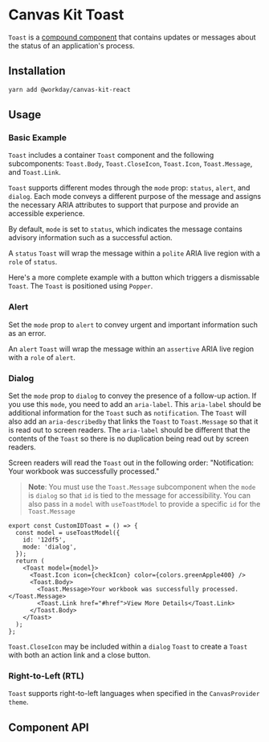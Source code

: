 
<Meta of={ToastStories} />

# Canvas Kit Toast

`Toast` is a [compound component](/getting-started/for-developers/resources/compound-components/)
that contains updates or messages about the status of an application's process.

## Installation

```sh
yarn add @workday/canvas-kit-react
```

## Usage

### Basic Example

`Toast` includes a container `Toast` component and the following subcomponents: `Toast.Body`,
`Toast.CloseIcon`, `Toast.Icon`, `Toast.Message`, and `Toast.Link`.

`Toast` supports different modes through the `mode` prop: `status`, `alert`, and `dialog`. Each mode
conveys a different purpose of the message and assigns the necessary ARIA attributes to support that
purpose and provide an accessible experience.

By default, `mode` is set to `status`, which indicates the message contains advisory information
such as a successful action.

<ExampleCodeBlock code={Basic} />

A `status` `Toast` will wrap the message within a `polite` ARIA live region with a `role` of
`status`.

Here's a more complete example with a button which triggers a dismissable `Toast`. The `Toast` is
positioned using `Popper`.

<ExampleCodeBlock code={WithPopper} />

### Alert

Set the `mode` prop to `alert` to convey urgent and important information such as an error.

<ExampleCodeBlock code={ToastAlert} />

An `alert` `Toast` will wrap the message within an `assertive` ARIA live region with a `role` of
`alert`.

### Dialog

Set the `mode` prop to `dialog` to convey the presence of a follow-up action. If you use this
`mode`, you need to add an `aria-label`. This `aria-label` should be additional information for the
`Toast` such as `notification`. The `Toast` will also add an `aria-describedby` that links the
`Toast` to `Toast.Message` so that it is read out to screen readers. The `aria-label` should be
different that the contents of the `Toast` so there is no duplication being read out by screen
readers.

<ExampleCodeBlock code={ToastDialog} />

Screen readers will read the `Toast` out in the following order: "Notification: Your workbook was
successfully processed."

> **Note**: You must use the `Toast.Message` subcomponent when the `mode` is `dialog` so that `id`
> is tied to the message for accessibility. You can also pass in a `model` with `useToastModel` to
> provide a specific `id` for the `Toast.Message`

```tsx
export const CustomIDToast = () => {
  const model = useToastModel({
    id: '12df5',
    mode: 'dialog',
  });
  return (
    <Toast model={model}>
      <Toast.Icon icon={checkIcon} color={colors.greenApple400} />
      <Toast.Body>
        <Toast.Message>Your workbook was successfully processed.</Toast.Message>
        <Toast.Link href="#href">View More Details</Toast.Link>
      </Toast.Body>
    </Toast>
  );
};
```

`Toast.CloseIcon` may be included within a `dialog` `Toast` to create a `Toast` with both an action
link and a close button.

<ExampleCodeBlock code={WithActionLinkAndCloseIcon} />

### Right-to-Left (RTL)

`Toast` supports right-to-left languages when specified in the `CanvasProvider` `theme`.

<ExampleCodeBlock code={RTL} />

## Component API

<SymbolDoc name="Toast" fileName="/react/" />

